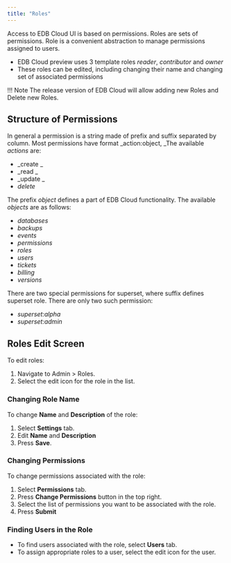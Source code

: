 ```yaml
---
title: "Roles"
---
```


Access to EDB Cloud UI  is based on permissions. Roles are sets of permissions. Role is a convenient abstraction to manage permissions assigned to users.

* EDB Cloud preview uses  3 template roles _reader_, _contributor_ and _owner_
* These roles can be edited, including changing their name and changing set of associated permissions

!!! Note
    The release version of EDB Cloud will allow adding new Roles and Delete new Roles.


## Structure of Permissions

In general a permission is a string made of prefix and suffix separated by column. Most permissions have format _action:object,  _The available _actions_ are:


* _create _
* _read  _
* _update _
* _delete_

The prefix _object_  defines a part of  EDB Cloud functionality. The available _objects_ are as follows:



* _databases_
* _backups_
* _events_
* _permissions_
* _roles_
* _users_
* _tickets_
* _billing_
* _versions_

There are two special permissions for superset, where suffix defines superset role. There are only two such permission:

* _superset:alpha_
* _superset:admin_

## Roles Edit Screen
To edit roles:
1. Navigate to Admin > Roles.
2. Select the edit icon for the role in the list.

### Changing Role Name
To change **Name** and **Description** of the role:
1. Select **Settings** tab.
2. Edit **Name** and **Description**
3. Press **Save**.

### Changing Permissions

To change permissions associated with the role:
1. Select **Permissions** tab.
2. Press **Change Permissions** button in the top right.
3. Select the list of permissions you want to be associated with the role.
4. Press **Submit**

### Finding Users in the Role

* To find users associated with the role, select **Users** tab.
* To assign appropriate roles to a user, select the edit icon for the user.
